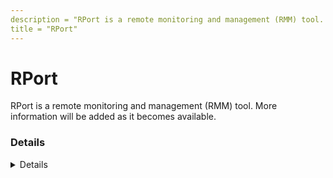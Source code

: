 ```yaml
---
description = "RPort is a remote monitoring and management (RMM) tool. More information will be added as it becomes available."
title = "RPort"
---
```




# RPort

RPort is a remote monitoring and management (RMM) tool. More information will be added as it becomes available.

### Details
<Details author={""}
         category={""}
         created={""}
         website={""}
         lastModified={"2/9/2024"}
         privileges={""}
         free={ "" }
         verification={""}
/>

#### Installation Paths
<Card code={ ["rport.exe"] }/>





### Forensic Artifacts




#### Network Artifacts
<EuiSpacer size="xl"/>
<NetworkArtifactsTable data={ [{"Description": "Known remote domains", "Domains": ["user_managed", "rport.io"], "Ports": []}] }/>




### Detections
- Detects potential network activity of RPort RMM tool
  - [Sigma Rule](https://github.com/magicsword-io/LOLRMM/blob/main/detections/sigma/rport_network_sigma.yml)
- Detects potential processes activity of RPort RMM tool
  - [Sigma Rule](https://github.com/magicsword-io/LOLRMM/blob/main/detections/sigma/rport_processes_sigma.yml)

### References
- [https://kb.rport.io/using-the-remote-access](https://kb.rport.io/using-the-remote-access)

